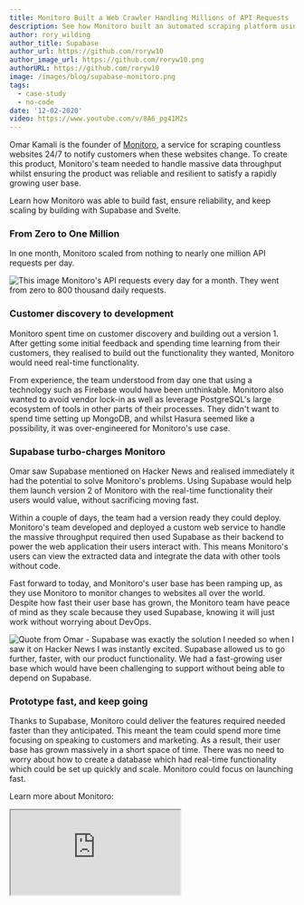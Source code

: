 ```yaml
---
title: Monitoro Built a Web Crawler Handling Millions of API Requests
description: See how Monitoro built an automated scraping platform using Supabase.
author: rory_wilding
author_title: Supabase
author_url: https://github.com/roryw10
author_image_url: https://github.com/roryw10.png
authorURL: https://github.com/roryw10
image: /images/blog/supabase-monitoro.png
tags:
  - case-study
  - no-code
date: '12-02-2020'
video: https://www.youtube.com/v/8A6_pg41M2s
---
```


Omar Kamali is the founder of [Monitoro](https://www.monitoro.xyz/), a service for scraping countless websites 24/7 to notify customers when these websites change. To create this product, Monitoro's team needed to handle massive data throughput whilst ensuring the product was reliable and resilient to satisfy a rapidly growing user base.

Learn how Monitoro was able to build fast, ensure reliability, and keep scaling by building with Supabase and Svelte.

### From Zero to One Million

In one month, Monitoro scaled from nothing to nearly one million API requests per day.

![This image Monitoro's API requests every day for a month. They went from zero to 800 thousand daily requests.](/images/blog/monitoro-requests.png)

### Customer discovery to development

Monitoro spent time on customer discovery and building out a version 1. After getting some initial feedback and spending time learning from their customers, they realised to build out the functionality they wanted, Monitoro would need real-time functionality.

From experience, the team understood from day one that using a technology such as Firebase would have been unthinkable. Monitoro also wanted to avoid vendor lock-in as well as leverage PostgreSQL's large ecosystem of tools in other parts of their processes. They didn't want to spend time setting up MongoDB, and whilst Hasura seemed like a possibility, it was over-engineered for Monitoro's use case.

### Supabase turbo-charges Monitoro

Omar saw Supabase mentioned on Hacker News and realised immediately it had the potential to solve Monitoro's problems. Using Supabase would help them launch version 2 of Monitoro with the real-time functionality their users would value, without sacrificing moving fast.

Within a couple of days, the team had a version ready they could deploy. Monitoro's team developed and deployed a custom web service to handle the massive throughput required then used Supabase as their backend to power the web application their users interact with. This means Monitoro's users can view the extracted data and integrate the data with other tools without code.

Fast forward to today, and Monitoro's user base has been ramping up, as they use Monitoro to monitor changes to websites all over the world. Despite how fast their user base has grown, the Monitoro team have peace of mind as they scale because they used Supabase, knowing it will just work without worrying about DevOps.

![Quote from Omar - Supabase was exactly the solution I needed so when I saw it on Hacker News I was instantly excited. Supabase allowed us to go further, faster, with our product functionality. We had a fast-growing user base which would have been challenging to support without being able to depend on Supabase.](/images/blog/omar-monitoro.png)

### Prototype fast, and keep going

Thanks to Supabase, Monitoro could deliver the features required needed faster than they anticipated. This meant the team could spend more time focusing on speaking to customers and marketing. As a result, their user base has grown massively in a short space of time. There was no need to worry about how to create a database which had real-time functionality which could be set up quickly and scale. Monitoro could focus on launching fast.

Learn more about Monitoro:

<div className="video-container">
  <iframe
    className="w-full video-with-border"
    src="https://www.youtube-nocookie.com/embed/8A6_pg41M2s"
    frameBorder="1"
    allow="accelerometer; autoplay; clipboard-write; encrypted-media; gyroscope; picture-in-picture"
    allowFullScreen
  ></iframe>
</div>

